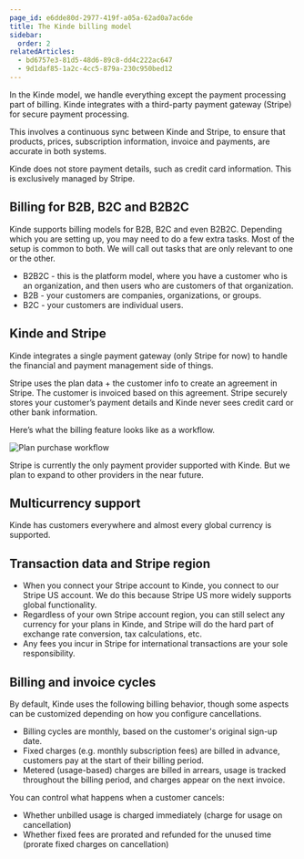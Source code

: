 ```yaml
---
page_id: e6dde80d-2977-419f-a05a-62ad0a7ac6de
title: The Kinde billing model
sidebar:
  order: 2
relatedArticles:
  - bd6757e3-81d5-48d6-89c8-dd4c222ac647
  - 9d1daf85-1a2c-4cc5-879a-230c950bed12
---
```


In the Kinde model, we handle everything except the payment processing part of billing. Kinde integrates with a third-party payment gateway (Stripe) for secure payment processing.

This involves a continuous sync between Kinde and Stripe, to ensure that products, prices, subscription information, invoice and payments, are accurate in both systems.

Kinde does not store payment details, such as credit card information. This is exclusively managed by Stripe.

## Billing for B2B, B2C and B2B2C

Kinde supports billing models for B2B, B2C and even B2B2C. Depending which you are setting up, you may need to do a few extra tasks. Most of the setup is common to both. We will call out tasks that are only relevant to one or the other.

- B2B2C - this is the platform model, where you have a customer who is an organization, and then users who are customers of that organization.
- B2B - your customers are companies, organizations, or groups.
- B2C - your customers are individual users.

## Kinde and Stripe

Kinde integrates a single payment gateway (only Stripe for now) to handle the financial and payment management side of things.

Stripe uses the plan data + the customer info to create an agreement in Stripe. The customer is invoiced based on this agreement. Stripe securely stores your customer’s payment details and Kinde never sees credit card or other bank information.

Here’s what the billing feature looks like as a workflow.

![Plan purchase workflow](https://imagedelivery.net/skPPZTHzSlcslvHjesZQcQ/5c74f69f-51b5-40a6-6057-4bf336103800/public)

Stripe is currently the only payment provider supported with Kinde. But we plan to expand to other providers in the near future.

## Multicurrency support

Kinde has customers everywhere and almost every global currency is supported.

## Transaction data and Stripe region

- When you connect your Stripe account to Kinde, you connect to our Stripe US account. We do this because Stripe US more widely supports global functionality.
- Regardless of your own Stripe account region, you can still select any currency for your plans in Kinde, and Stripe will do the hard part of exchange rate conversion, tax calculations, etc.
- Any fees you incur in Stripe for international transactions are your sole responsibility.

## Billing and invoice cycles

By default, Kinde uses the following billing behavior, though some aspects can be customized depending on how you configure cancellations.

- Billing cycles are monthly, based on the customer's original sign-up date.
- Fixed charges (e.g. monthly subscription fees) are billed in advance, customers pay at the start of their billing period.
- Metered (usage-based) charges are billed in arrears, usage is tracked throughout the billing period, and charges appear on the next invoice.

You can control what happens when a customer cancels:

- Whether unbilled usage is charged immediately (charge for usage on cancellation)
- Whether fixed fees are prorated and refunded for the unused time (prorate fixed charges on cancellation)

